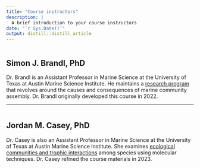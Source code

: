 ```yaml
---
title: "Course instructors"
description: |
  A brief introduction to your course instructors 
date: "`r Sys.Date()`"
output: distill::distill_article
---
```


<img class=" skill-row-img" src="images/sjb_head.jpeg" alt="">

## Simon J. Brandl, PhD

Dr. Brandl is an Assistant Professor in Marine Science at the University of Texas at Austin Marine Science Institute. He maintains a [research program](www.fishandfunctions.com) that revolves around the causes and consequences of marine community assembly. Dr. Brandl originally developed this course in 2022. 

---

<img class=" skill-row-img" src="images/jmc_head.jpeg" alt="">

## Jordan M. Casey, PhD

Dr. Casey is also an Assistant Professor in Marine Science at the University of Texas at Austin Marine Science Institute. She examines [ecological communities and trophic interactions](https://caseylab.weebly.com/) among species using molecular techniques. Dr. Casey refined the course materials in 2023. 



